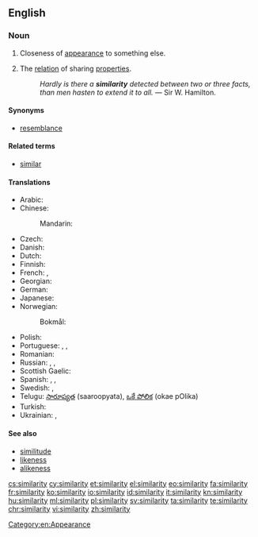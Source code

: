 {{wikipedia}}
==English==

===Noun===
{{en-noun|similarities}}

# Closeness of [[appearance]] to something else.
# {{context|philosophy|lang=en}} The [[relation]] of sharing [[properties]].
#: ''Hardly is there a '''similarity''' detected between two or three facts, than men hasten to extend it to all.'' &mdash; Sir W. Hamilton.

====Synonyms====
* [[resemblance]]

====Related terms====
* [[similar]]

====Translations====
{{trans-top|closeness}}
* Arabic: {{t|ar|تشابه|m|tr=tašābuh|sc=Arab}}
* Chinese:
*: Mandarin: {{t+|cmn|相似|tr=xiāngsì|sc=Hani}}
* Czech: {{t|cs|podobnost|f}}
* Danish: {{t|da|lighed|c}}
* Dutch: {{t+|nl|gelijkenis|f}}
* Finnish: {{t|fi|samankaltaisuus}}
* French: {{t+|fr|similarité|f}}, {{t+|fr|similitude|f}}
* Georgian: {{t|ka|მსგავსება|tr=msgavseba|sc=Geor}}
* German: {{t+|de|Ähnlichkeit|f}}
* Japanese: {{t+|ja|類似|tr=るいじ, ruiji|sc=Jpan}}
* Norwegian:
*: Bokmål: {{t+|no|likhet|m|f}}
{{trans-mid}}
* Polish: {{t+|pl|podobieństwo|n}}
* Portuguese: {{t+|pt|semelhança|f}}, {{t|pt|similardidade|f}}, {{t|pt|similaridade|f}}
* Romanian: {{t|ro|similaritate}}
* Russian: {{t+|ru|сходство|n|tr=sxódstvo|sc=Cyrl}}, {{t+|ru|подобие|n|tr=podóbije|sc=Cyrl}}, {{t+|ru|схожесть|f|tr=sxóžestʹ|sc=Cyrl}}
* Scottish Gaelic: {{t|gd|coltas|m}}
* Spanish: {{t+|es|semejanza|f}},  {{t+|es|similitud|f}}, {{qualifier|barbarism}} {{t|es|similaridad|f}}
* Swedish: {{t+|sv|likhet|c}},  {{t|sv|similaritet|c}}
* Telugu: [[సారూప్యత]] (saaroopyata), [[ఒకే పోలిక]] (okae pOlika)
* Turkish: {{t+|tr|benzerlik}}
* Ukrainian: {{t|uk|схожість|f|tr=sxóžistʹ|sc=Cyrl}}, {{t|uk|подібність|f|tr=podíbnistʹ|sc=Cyrl}}
{{trans-bottom}}

====See also====
* [[similitude]]
* [[likeness]]
* [[alikeness]]

[[Category:en:Appearance]]

[[cs:similarity]]
[[cy:similarity]]
[[et:similarity]]
[[el:similarity]]
[[eo:similarity]]
[[fa:similarity]]
[[fr:similarity]]
[[ko:similarity]]
[[io:similarity]]
[[id:similarity]]
[[it:similarity]]
[[kn:similarity]]
[[hu:similarity]]
[[ml:similarity]]
[[pl:similarity]]
[[sv:similarity]]
[[ta:similarity]]
[[te:similarity]]
[[chr:similarity]]
[[vi:similarity]]
[[zh:similarity]]